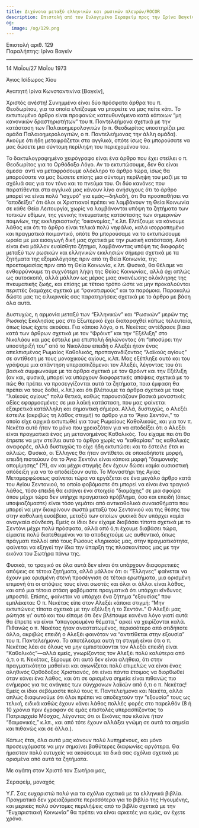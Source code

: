 ```yaml
---
title: Διχόνοια μεταξύ ελληνικών και ρωσικών πλευρών/ROCOR
description: Επιστολή από τον Ευλογημένο Σεραφείμ προς την Ιρίνα Βαγκίν.
og:
  image: /og/129.png
---
```


<div style={{textAlign:'right', fontFamily:'monospace'}}>Επιστολή αριθ. 129</div>
<div style={{textAlign:'left', fontFamily:'monospace'}}>Παραλήπτης: Ιρίνα Βαγκίν</div>

---

14 Μαΐου/27 Μαΐου 1973

Άγιος Ισίδωρος Χίου

Αγαπητή Ιρίνα Κωνσταντινίνα [Βαγκίν],

Χριστός ανέστη! Συνημμένα είναι δύο πρόσφατα άρθρα του π. Θεοδωρίτου, για τα οποία ελπίζουμε να μπορείτε να μας πείτε κάτι. Το εκτυπωμένο άρθρο είναι προφανώς κατευθυνόμενο κατά κάποιων “μη κανονικών δραστηριοτήτων” του π. Παντελεήμονα σχετικά με την κατάσταση των Παλαιοημερολογιτών (ο π. Θεοδωρίτος υποστηρίζει μια ομάδα Παλαιοημερολογιτών, ο π. Παντελεήμονας την άλλη ομάδα). Ακούμε ότι ήδη μεταφράζεται στα αγγλικά, οπότε ίσως θα μπορούσατε να μας δώσετε μια σύντομη περίληψη του περιεχομένου του.

Το δακτυλογραφημένο χειρόγραφο είναι ένα άρθρο που έχει στείλει ο π. Θεοδωρίτος για το Ορθόδοξο Λόγο. Αν το εκτυπώσουμε, δεν θα είναι άμεσα· αντί να μεταφράσουμε ολόκληρο το άρθρο τώρα, ίσως θα μπορούσατε να μας δώσετε επίσης μια σύντομη περίληψη του μαζί με τα σχόλιά σας για τον τόνο και το πνεύμα του. Οι δύο κανόνες που παρατίθενται στα αγγλικά μας κάνουν λίγο ανήσυχους ότι το άρθρο μπορεί να είναι πολύ “ισχυρό” για εμάς—δηλαδή, ότι θα προσπαθήσει να “αποδείξει” ότι όλοι οι Χριστιανοί πρέπει να λαμβάνουν τη Θεία Κοινωνία σε κάθε Θεία Λειτουργία, χωρίς να λαμβάνονται υπόψη τα ζητήματα των τοπικών εθίμων, της γενικής πνευματικής κατάστασης των σημερινών ποιμνίων, της εκκλησιαστικής “οικονομίας,” κ.λπ. Ελπίζουμε να κάνουμε λάθος και ότι το άρθρο είναι τελικά πολύ νηφάλιο, καλά ισορροπημένο και πραγματικά ποιμαντικό, οπότε θα μπορούσαμε να το εκτυπώσουμε ωραία με μια εισαγωγή δική μας σχετικά με την ρωσική κατάσταση. Αυτό είναι ένα μάλλον ευαίσθητο ζήτημα, λαμβάνοντας υπόψη τις διαφορές μεταξύ των ρωσικών και ελληνικών εκκλησιών σήμερα σχετικά με τα ζητήματα της εξομολόγησης πριν από τη Θεία Κοινωνία, της προετοιμασίας πριν από τη Θεία Κοινωνία, κ.λπ. Φυσικά, θα θέλαμε να ενθαρρύνουμε τη συχνότερη λήψη της Θείας Κοινωνίας, αλλά όχι απλώς ως αυτοσκοπό, αλλά μάλλον ως μέρος μιας ανανέωσης ολόκληρης της πνευματικής ζωής, και επίσης με τέτοιο τρόπο ώστε να μην προκαλούνται περιττές διαμάχες σχετικά με “φανατισμούς” και τα παρόμοια. Παρακαλώ δώστε μας τις ειλικρινείς σας παρατηρήσεις σχετικά με το άρθρο με βάση όλα αυτά.

Δυστυχώς, η αρμονία μεταξύ των “Ελληνικών” και “Ρωσικών” μερών της Ρωσικής Εκκλησίας μας στο Εξωτερικό έχει διαταραχθεί κάπως τελευταία, όπως ίσως έχετε ακούσει. Για κάποιο λόγο, ο π. Νεκέτας αντέδρασε βίαια κατά των άρθρων σχετικά με τον “Φρόιντ” και την “Εξέλιξη” στο Νικολάου και μας έστειλε μια επιστολή δηλώνοντας ότι “αποσύρει την υποστήριξή του” από το Νικολάου επειδή ο Αλεξέι ήταν ένας απελπισμένος Ρωμαίος Καθολικός, προπαγανδίζοντας “λαϊκούς αγίους” σε αντίθεση με τους μοναχικούς αγίους, κ.λπ. Μας εξέπληξε αυτό και του γράψαμε μια απάντηση υπερασπιζόμενοι τον Αλεξέι, λέγοντας του ότι βασικά συμφωνούμε με τα άρθρα σχετικά με τον Φρόιντ και την Εξέλιξη (αν και, φυσικά, μπορεί να υπάρχουν διαφορετικές απόψεις σχετικά με το πώς θα πρέπει να προσεγγίζονται αυτά τα ζητήματα, ποια έμφαση θα πρέπει να τους δοθεί, κ.λπ.) και ότι βλέπουμε τα άρθρα σχετικά με τους “λαϊκούς αγίους” πολύ θετικά, καθώς παρουσιάζουν βασικά μοναστικές αξίες εφαρμοσμένες σε μια λαϊκή κατάσταση, που μας φαίνεται εξαιρετικά κατάλληλη και σημαντική σήμερα. Αλλά, δυστυχώς, ο Αλεξέι έστειλε (ακριβώς τη λάθος στιγμή) το άρθρο για το “Άγιο Σεντόνι,” το οποίο είχε αρχικά εκτυπωθεί για τους Ρωμαίους Καθολικούς, και για τον π. Νεκέτα αυτό ήταν το μόνο που χρειαζόταν για να αποδείξει ότι ο Αλεξέι είναι πραγματικά ένας μη μετανοημένος Καθολικός. Του είχαμε πει ότι θα έπρεπε να μην στείλει αυτό το άρθρο χωρίς να “καθαρίσει” τις καθολικές αναφορές, αλλά δυστυχώς το είχε ήδη εκτυπώσει και το έστειλε έτσι κι αλλιώς. Φυσικά, οι Έλληνες θα ήταν αντίθετοι σε οποιαδήποτε μορφή, επειδή πιστεύουν ότι το Άγιο Σεντόνι είναι κάποια μορφή “δαιμονικής απομίμησης” (?!), αν και μέχρι στιγμής δεν έχουν δώσει καμία ουσιαστική απόδειξη για να το αποδείξουν αυτό. Το Μοναστήρι της Αγίας Μεταμορφώσεως φαίνεται τώρα να εργάζεται σε ένα μεγάλο άρθρο κατά του Αγίου Σεντονιού, το οποίο φοβόμαστε ότι μπορεί να είναι ένα τραγικό λάθος, τόσο επειδή θα εισάγει ένα στοιχείο “διαμάχης” σε μια σφαίρα όπου μέχρι τώρα δεν υπήρχε πραγματικό πρόβλημα, όσο και επειδή (όπως υποψιαζόμαστε) είναι τόσο γεμάτοι από αντικαθολικά συναισθήματα που μπορεί να μην διακρίνουν σωστά μεταξύ του Σεντονιού και της θέσης του στην καθολική ευσέβεια, μεταξύ των οποίων φυσικά δεν υπάρχει καμία αναγκαία σύνδεση. Εμείς οι ίδιοι δεν είχαμε διαβάσει τίποτα σχετικά με το Σεντόνι μέχρι πολύ πρόσφατα, αλλά από ό,τι έχουμε διαβάσει τώρα, είμαστε πολύ διατεθειμένοι να το αποδεχτούμε ως αυθεντικό, όπως πράγματι πολλοί από τους Ρώσους κληρικούς μας, στην πραγματικότητα, φαίνεται να εξηγεί την ίδια την ύπαρξη της πλασκανίτσας μας με την εικόνα του Σωτήρα πάνω της.

Φυσικά, το τραγικό σε όλα αυτά δεν είναι ότι υπάρχουν διαφορετικές απόψεις σε τέτοια ζητήματα, αλλά μάλλον ότι οι “Έλληνες” φαίνεται να έχουν μια ορισμένη στενή προσέγγιση σε τέτοια ερωτήματα, μια ορισμένη επιμονή ότι οι απόψεις τους είναι σωστές και όλοι οι άλλοι είναι λάθος, και από μια τέτοια στάση φοβόμαστε πραγματικά ότι υπάρχει κίνδυνος μπροστά. Επίσης, φαίνεται να υπάρχει ένα ζήτημα “εξουσίας” που εμπλέκεται: Ο π. Νεκέτας είπε στον Αλεξέι κάποια στιγμή: “Μην εκτυπώνεις τίποτα σχετικά με την εξέλιξη ή το Σεντόνι.” Ο Αλεξέι μας ρώτησε γι' αυτό και του είπαμε ότι δεν βλέπουμε κανένα λόγο γιατί αυτά θα έπρεπε να είναι “απαγορευμένα θέματα,” αρκεί να χειρίζονται καλά. Πιθανώς ο π. Νεκέτας ήταν αναστατωμένος, περισσότερο από οτιδήποτε άλλο, ακριβώς επειδή ο Αλεξέι φαινόταν να “αντιτίθεται στην εξουσία” του π. Παντελεήμονα. Το αποτέλεσμα αυτή τη στιγμή είναι ότι ο π. Νεκέτας λέει σε όλους να μην εμπιστεύονται τον Αλεξέι επειδή είναι “Καθολικός”—αλλά εμείς, γνωρίζοντας τον Αλεξέι πολύ καλύτερα από ό,τι ο π. Νεκέτας, ξέρουμε ότι αυτό δεν είναι αλήθεια, ότι στην πραγματικότητα μαθαίνει και αγωνίζεται πολύ επιμελώς να είναι ένας αληθινός Ορθόδοξος Χριστιανός, ότι είναι πάντα έτοιμος να διορθωθεί όταν κάνει ένα λάθος, και ότι σε ορισμένα σημεία είναι πιθανώς πιο ενήμερος για τις ανάγκες των σύγχρονων λαϊκών από ό,τι ο π. Νεκέτας! Εμείς οι ίδιοι σεβόμαστε πολύ τους π. Παντελεήμονα και Νεκέτα, αλλά απλώς διαφωνούμε ότι όλοι πρέπει να αποδεχτούν την “εξουσία” τους ως τελική, ειδικά καθώς έχουν κάνει λάθος πολλές φορές στο παρελθόν (8 ή 10 χρόνια πριν έγραφαν σε εμάς επιστολές υπερασπίζοντας το Πατριαρχείο Μόσχας, λέγοντας ότι οι Εικόνες που κλαίνε ήταν “δαιμονικές,” κ.λπ., και από τότε έχουν αλλάξει γνώμη σε αυτά τα σημεία και πιθανώς και σε άλλα.).

Κάπως έτσι, όλα αυτά μας κάνουν πολύ λυπημένους, και μόνο προσευχόμαστε να μην σημαίνει βαθύτερες διαφωνίες αργότερα. Θα ήμασταν πολύ ευτυχείς να ακούσουμε τα δικά σας σχόλια σχετικά με ορισμένα από αυτά τα ζητήματα.

Με αγάπη στον Χριστό τον Σωτήρα μας,

Σεραφείμ, μοναχός

Υ.Γ. Σας ευχαριστώ πολύ για τα σχόλια σχετικά με τα ελληνικά βιβλία. Πραγματικά δεν χρειαζόμαστε περισσότερα για το βιβλίο της Ηγουμένης, και μερικές πολύ σύντομες περιλήψεις από το βιβλίο σχετικά με την “Ευχαριστιακή Κοινωνία” θα πρέπει να είναι αρκετές για εμάς, αν έχετε χρόνο.
